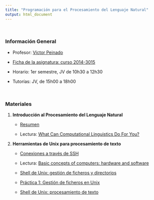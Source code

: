 ```yaml
---
title: "Programación para el Procesamiento del Lenguaje Natural"
output: html_document
---
```


<br/>

### Información General

- Profesor: [Víctor Peinado](mailto:v.peinado@filol.ucm.es)

- [Ficha de la asignatura: curso 2014-3015](ficha-ProgramacionPLN.pdf)

- Horario: 1er semestre, JV de 10h30 a 12h30

- Tutorías: JV, de 15h00 a 18h00


<br/>


### Materiales

1. **Introducción al Procesamiento del Lenguaje Natural**

    - [Resumen](IntroPLN.pdf)

    - Lectura: [What Can Computational Linguistics Do For You?](http://clic.cimec.unitn.it/brian/compLingITC/whatGoodCL.html)


2. **Herramientas de Unix para procesamiento de texto**

    - [Conexiones a través de SSH](conexiones-SSH.pdf)

    - Lectura: [Basic concepts of computers: hardware and software](http://clic.cimec.unitn.it/brian/compLingITC/computers.html)
    
    - [Shell de Unix: gestión de ficheros y directorios](ShellUnix.pdf)
    
    - [Práctica 1: Gestión de ficheros en Unix](progpln-practica1-enunciado.html)
    
    - [Shell de Unix: procesamiento de texto](ShellUnix-proc-text.pdf)
    